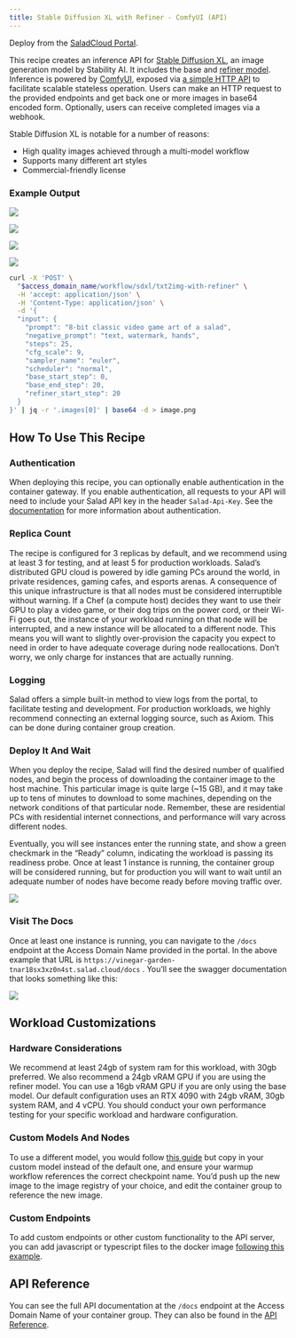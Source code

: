 ```yaml
---
title: Stable Diffusion XL with Refiner - ComfyUI (API)
---
```


<Note>Deploy from the [SaladCloud Portal](https://portal.salad.com).</Note>

This recipe creates an inference API for
[Stable Diffusion XL](https://www.notion.so/SDXL-with-Refiner-ComfyUI-Recipe-Documentation-0335076da4e441a5b95e84349f86a152?pvs=21),
an image generation model by Stability AI. It includes the base and
[refiner model](https://huggingface.co/stabilityai/stable-diffusion-xl-refiner-1.0). Inference is powered by
[ComfyUI](https://github.com/comfyanonymous/ComfyUI/), exposed via
[a simple HTTP API](https://github.com/SaladTechnologies/comfyui-api) to facilitate scalable stateless operation. Users
can make an HTTP request to the provided endpoints and get back one or more images in base64 encoded form. Optionally,
users can receive completed images via a webhook.

Stable Diffusion XL is notable for a number of reasons:

- High quality images achieved through a multi-model workflow
- Supports many different art styles
- Commercial-friendly license

### Example Output

![](/products/recipes/images/sdxl-image-1.png)

![](/products/recipes/images/sdxl-image-2.png)

![](/products/recipes/images/sdxl-image-3.png)

![](/products/recipes/images/sdxl-image-4.png)

```bash
curl -X 'POST' \
  "$access_domain_name/workflow/sdxl/txt2img-with-refiner" \
  -H 'accept: application/json' \
  -H 'Content-Type: application/json' \
  -d '{
  "input": {
    "prompt": "8-bit classic video game art of a salad",
    "negative_prompt": "text, watermark, hands",
    "steps": 25,
    "cfg_scale": 9,
    "sampler_name": "euler",
    "scheduler": "normal",
    "base_start_step": 0,
    "base_end_step": 20,
    "refiner_start_step": 20
  }
}' | jq -r '.images[0]' | base64 -d > image.png
```

## How To Use This Recipe

### Authentication

When deploying this recipe, you can optionally enable authentication in the container gateway. If you enable
authentication, all requests to your API will need to include your Salad API key in the header `Salad-Api-Key`. See the
[documentation](/products/sce/gateway/sending-requests) for more information about authentication.

### Replica Count

The recipe is configured for 3 replicas by default, and we recommend using at least 3 for testing, and at least 5 for
production workloads. Salad’s distributed GPU cloud is powered by idle gaming PCs around the world, in private
residences, gaming cafes, and esports arenas. A consequence of this unique infrastructure is that all nodes must be
considered interruptible without warning. If a Chef (a compute host) decides they want to use their GPU to play a video
game, or their dog trips on the power cord, or their Wi-Fi goes out, the instance of your workload running on that node
will be interrupted, and a new instance will be allocated to a different node. This means you will want to slightly
over-provision the capacity you expect to need in order to have adequate coverage during node reallocations. Don’t
worry, we only charge for instances that are actually running.

### Logging

Salad offers a simple built-in method to view logs from the portal, to facilitate testing and development. For
production workloads, we highly recommend connecting an external logging source, such as Axiom. This can be done during
container group creation.

### Deploy It And Wait

When you deploy the recipe, Salad will find the desired number of qualified nodes, and begin the process of downloading
the container image to the host machine. This particular image is quite large (~15 GB), and it may take up to tens of
minutes to download to some machines, depending on the network conditions of that particular node. Remember, these are
residential PCs with residential internet connections, and performance will vary across different nodes.

Eventually, you will see instances enter the running state, and show a green checkmark in the “Ready” column, indicating
the workload is passing its readiness probe. Once at least 1 instance is running, the container group will be considered
running, but for production you will want to wait until an adequate number of nodes have become ready before moving
traffic over.

![](/products/recipes/images/deploy-sdxl-1.png)

### Visit The Docs

Once at least one instance is running, you can navigate to the `/docs` endpoint at the Access Domain Name provided in
the portal. In the above example that URL is `https://vinegar-garden-tnar18sx3xz0n4st.salad.cloud/docs` . You’ll see the
swagger documentation that looks something like this:

![](/products/recipes/images/sdxl-docs.png)

## Workload Customizations

### Hardware Considerations

We recommend at least 24gb of system ram for this workload, with 30gb preferred. We also recommend a 24gb vRAM GPU if
you are using the refiner model. You can use a 16gb vRAM GPU if you are only using the base model. Our default
configuration uses an RTX 4090 with 24gb vRAM, 30gb system RAM, and 4 vCPU. You should conduct your own performance
testing for your specific workload and hardware configuration.

### Custom Models And Nodes

To use a different model, you would follow
[this guide](/guides/image-generation/basic-how-to-deploy-stable-diffusion-on-salad-comfy) but copy in your custom model
instead of the default one, and ensure your warmup workflow references the correct checkpoint name. You’d push up the
new image to the image registry of your choice, and edit the container group to reference the new image.

### Custom Endpoints

To add custom endpoints or other custom functionality to the API server, you can add javascript or typescript files to
the docker image
[following this example](https://github.com/SaladTechnologies/salad-recipes/tree/master/src/sdxl-with-refiner-comfyui).

## API Reference

You can see the full API documentation at the `/docs` endpoint at the Access Domain Name of your container group. They
can also be found in the [API Reference](/reference/recipes/sdxl-with-refiner-comfyui/).
